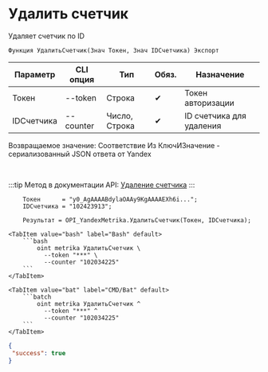 ﻿---
sidebar_position: 4
description: Удалить счетчик и другие функции для работы с Yandex Metrika в Открытом пакете интеграций - бесплатной open-source библиотеке интеграций для 1С:Предприятие 8, OneScript и CLI
keywords: [1C, 1С, 1С:Предприятие, 1С:Предприятие 8.3, API, Интеграция, Сервисы, Обмен, OneScript, CLI, Yandex Metrika]
---


# Удалить счетчик
 Удаляет счетчик по ID



`Функция УдалитьСчетчик(Знач Токен, Знач IDСчетчика) Экспорт`

  | Параметр | CLI опция | Тип | Обяз. | Назначение |
  |-|-|-|-|-|
  | Токен | --token | Строка | &#x2714; | Токен авторизации |
  | IDСчетчика | --counter | Число, Строка | &#x2714; | ID счетчика для удаления |

  
  Возвращаемое значение:   Соответствие Из КлючИЗначение - сериализованный JSON ответа от Yandex

<br/>

:::tip
Метод в документации API: [Удаление счетчика](https://yandex.ru/dev/metrika/ru/management/openapi/counter/deleteCounter)
:::
<br/>



```bsl title="Пример использования для 1С:Предприятие/OneScript"
    Токен      = "y0_AgAAAABdylaOAAy9KgAAAAEXh6i...";
    IDСчетчика = "102423913";

    Результат = OPI_YandexMetrika.УдалитьСчетчик(Токен, IDСчетчика);
```
    

 <Tabs>
  
    <TabItem value="bash" label="Bash" default>
        ```bash
            oint metrika УдалитьСчетчик \
              --token "***" \
              --counter "102034225"
        ```
    </TabItem>
  
    <TabItem value="bat" label="CMD/Bat" default>
        ```batch
            oint metrika УдалитьСчетчик ^
              --token "***" ^
              --counter "102034225"
        ```
    </TabItem>
</Tabs>


```json title="Результат"
{
 "success": true
}
```
